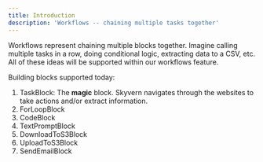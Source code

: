 ```yaml
---
title: Introduction
description: 'Workflows -- chaining multiple tasks together'
---
```


Workflows represent chaining multiple blocks together. Imagine calling multiple tasks in a row, doing conditional logic, extracting data to a CSV, etc. All of these ideas will be supported within our workflows feature.

Building blocks supported today:

1. TaskBlock: The **magic** block. Skyvern navigates through the websites to take actions and/or extract information.
2. ForLoopBlock
3. CodeBlock
4. TextPromptBlock
5. DownloadToS3Block
6. UploadToS3Block
7. SendEmailBlock

